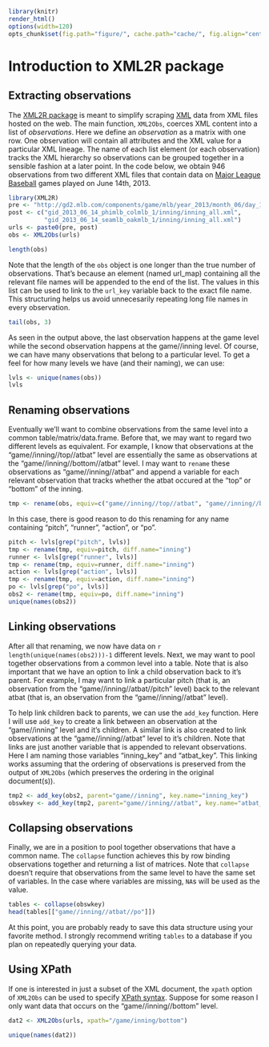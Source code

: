 <!--
%\VignetteEngine{knitr}
%\VignetteIndexEntry{A Markdown Vignette with knitr}
-->

```r
library(knitr)
render_html()
options(width=120)
opts_chunk$set(fig.path="figure/", cache.path="cache/", fig.align="center", warning=FALSE, message=FALSE, fig.height=7, fig.width=5)
```

Introduction to XML2R package
====================================

Extracting observations
--------------------------

The  [XML2R package](https://github.com/cpsievert/XML2R) is meant to simplify scraping [XML](http://en.wikipedia.org/wiki/XML) data from XML files hosted on the web. The main function, `XML2Obs`, coerces XML content into a list of _observations_. Here we define an _observation_ as a matrix with one row. One observation will contain all attributes and the XML value for a particular XML lineage. The name of each list element (or each observation) tracks the XML hierarchy so observations can be grouped together in a sensible fashion at a later point. In the code below, we obtain 946 observations from two different XML files that contain data on [Major League Baseball](http://en.wikipedia.org/wiki/Major_League_Baseball) games played on June 14th, 2013.

```r
library(XML2R)
pre <- "http://gd2.mlb.com/components/game/mlb/year_2013/month_06/day_14/"
post <- c("gid_2013_06_14_phimlb_colmlb_1/inning/inning_all.xml",
          "gid_2013_06_14_seamlb_oakmlb_1/inning/inning_all.xml")
urls <- paste0(pre, post)
obs <- XML2Obs(urls)
```

```r
length(obs)
```

Note that the length of the `obs` object is one longer than the true number of observations. That's because an element (named url_map) containing all the relevant file names will be appended to the end of the list. The values in this list can be used to link to the `url_key` variable back to the exact file name. This structuring helps us avoid unnecesarily repeating long file names in every observation.

```r
tail(obs, 3)
```

As seen in the output above, the last observation happens at the game level while the second observation happens at the game//inning level. Of course, we can have many observations that belong to a particular level. To get a feel for how many levels we have (and their naming), we can use:

```r
lvls <- unique(names(obs))
lvls
```

Renaming observations
--------------------------

Eventually we'll want to combine observations from the same level into a common table/matrix/data.frame. Before that, we may want to regard two different levels as equivalent. For example, I know that observations at the "game//inning//top//atbat"  level are essentially the same as observations at the "game//inning//bottom//atbat" level. I may want to `rename` these observations as "game//inning//atbat" and append a variable for each relevant observation that tracks whether the atbat occured at the "top" or "bottom" of the inning.

```r
tmp <- rename(obs, equiv=c("game//inning//top//atbat", "game//inning//bottom//atbat")) 
```

In this case, there is good reason to do this renaming for any name containing "pitch", "runner", "action", or "po".

```r
pitch <- lvls[grep("pitch", lvls)]
tmp <- rename(tmp, equiv=pitch, diff.name="inning") 
runner <- lvls[grep("runner", lvls)]
tmp <- rename(tmp, equiv=runner, diff.name="inning") 
action <- lvls[grep("action", lvls)]
tmp <- rename(tmp, equiv=action, diff.name="inning")  
po <- lvls[grep("po", lvls)]
obs2 <- rename(tmp, equiv=po, diff.name="inning")
unique(names(obs2))
```

Linking observations
----------------------------

After all that renaming, we now have data on `r length(unique(names(obs2)))-1` different levels. Next, we may want to pool together observations from a common level into a table. Note that is also important that we have an option to link a child observation back to it's parent. For example, I may want to link a particular pitch (that is, an observation from the "game//inning//atbat//pitch" level) back to the relevant atbat (that is, an observation from the "game//inning//atbat" level).

To help link children back to parents, we can use the `add_key` function. Here I will use `add_key` to create a link between an observation at the "game//inning" level and it's children. A similar link is also created to link observations at the "game//inning//atbat" level to it's children. Note that links are just another variable that is appended to relevant observations. Here I am naming those variables "inning_key" and "atbat_key". This linking works assuming that the ordering of observations is preserved from the output of `XML2Obs` (which preserves the ordering in the original document(s)).

```r
tmp2 <- add_key(obs2, parent="game//inning", key.name="inning_key")
obswkey <- add_key(tmp2, parent="game//inning//atbat", key.name="atbat_key")
```

Collapsing observations
----------------------------

Finally, we are in a position to pool together observations that have a common name. The `collapse` function achieves this by row binding observations together and returning a list of matrices. Note that `collapse` doesn't require that observations from the same level to have the same set of variables. In the case where variables are missing, `NA`s will be used as the value.

```r
tables <- collapse(obswkey)
head(tables[["game//inning//atbat//po"]])
```

At this point, you are probably ready to save this data structure using your favorite method. I strongly recommend writing `tables` to a database if you plan on repeatedly querying your data. 

Using XPath
--------------------------

If one is interested in just a subset of the XML document, the `xpath` option of `XML2Obs` can be used to specify [XPath syntax](http://www.w3schools.com/xpath/xpath_syntax.asp). Suppose for some reason I only want data that occurs on the "game//inning//bottom" level. 

```r
dat2 <- XML2Obs(urls, xpath="/game/inning/bottom")
```

```r
unique(names(dat2))
```
